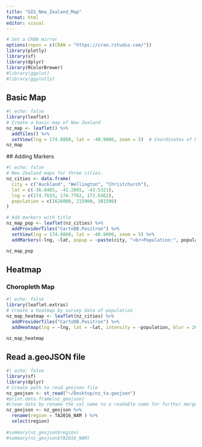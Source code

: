 ```yaml
---
title: "GIS_New_Zealand_Map"
format: html
editor: visual
---
```


```r
# Set a CRAN mirror
options(repos = c(CRAN = "https://cran.rstudio.com/"))
library(plotly)
library(sf)
library(dplyr)
library(RColorBrewer)
#library(ggplot)
#library(ggplotly)
```

## Basic Map

```r
#| echo: false
library(leaflet)
# Create a basic map of New Zealand
nz_map <- leaflet() %>%
  addTiles() %>%
  setView(lng = 174.8860, lat = -40.9006, zoom = 5)  # Coordinates of New Zealand
nz_map

```

\## Adding Markers

```r
#| echo: false
# New Zealand maps for three cities.
nz_cities <- data.frame(
  city = c("Auckland", "Wellington", "Christchurch"),
  lat = c(-36.8485, -41.2865, -43.5321),
  lng = c(174.7633, 174.7762, 172.6362),
  population = c(1626000, 215900, 381500)
)

# Add markers with title
nz_map_pop <- leaflet(nz_cities) %>%
  addProviderTiles("CartoDB.Positron") %>%
  setView(lng = 174.8860, lat = -40.9006, zoom = 5) %>%
  addMarkers(~lng, ~lat, popup = ~paste(city, "<br>Population:", population))

nz_map_pop

```

## Heatmap

### Choropleth Map

```r
#| echo: false
library(leaflet.extras)
# Create a heatmap by survey data of population
nz_map_heatmap <- leaflet(nz_cities) %>%
  addProviderTiles("CartoDB.Positron") %>%
  addHeatmap(lng = ~lng, lat = ~lat, intensity = ~population, blur = 20, max = 1, radius = 15)

nz_map_heatmap

```

## Read a.geoJSON file

```r
#| echo: false
library(sf)
library(dplyr)
# Create path to read geojson file
nz_geojson <- st_read("~/Desktop/nz_ta.geojson")
#print.data.frame(nz_geojson)
#clean data by rename the col name to a readable name for furthur merge operation in task7.
nz_geojson <- nz_geojson %>%
  rename(region = TA2016_NAM ) %>%
  select(region)
 
#summary(nz_geojson$region)
#summary(nz_geojson$TA2016_NAM)

```
